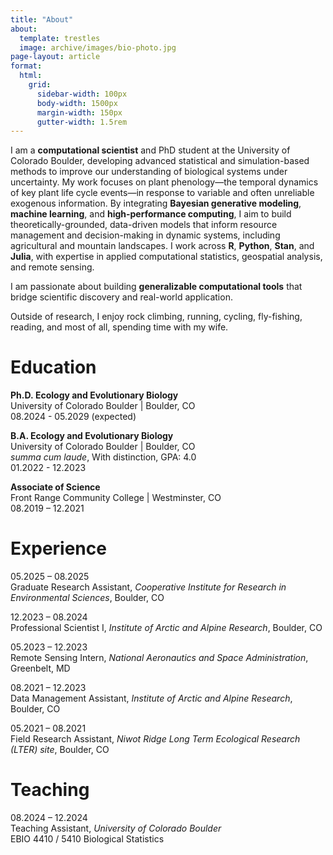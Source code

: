 ```yaml
---
title: "About"
about:
  template: trestles
  image: archive/images/bio-photo.jpg
page-layout: article
format:
  html: 
    grid:
      sidebar-width: 100px
      body-width: 1500px
      margin-width: 150px
      gutter-width: 1.5rem
---
```




I am a **computational scientist** and PhD student at the University of Colorado Boulder, developing advanced statistical and simulation-based methods to improve our understanding of biological systems under uncertainty. My work focuses on plant phenology—the temporal dynamics of key plant life cycle events—in response to variable and often unreliable exogenous information. By integrating **Bayesian generative modeling**, **machine learning**, and **high-performance computing**, I aim to build theoretically-grounded, data-driven models that inform resource management and decision-making in dynamic systems, including agricultural and mountain landscapes. I work across **R**, **Python**, **Stan**, and **Julia**, with expertise in applied computational statistics, geospatial analysis, and remote sensing.

I am passionate about building **generalizable computational tools** that bridge scientific discovery and real-world application.

Outside of research, I enjoy rock climbing, running, cycling, fly-fishing, reading, and most of all, spending time with my wife.

# Education
**Ph.D. Ecology and Evolutionary Biology**  
University of Colorado Boulder | Boulder, CO  
08.2024 - 05.2029 (expected)

**B.A. Ecology and Evolutionary Biology**  
University of Colorado Boulder | Boulder, CO  
*summa cum laude*, With distinction, GPA: 4.0  
01.2022 - 12.2023  

**Associate of Science**  
Front Range Community College | Westminster, CO    
08.2019 – 12.2021


# Experience 
05.2025 – 08.2025  
Graduate Research Assistant, *Cooperative Institute for Research in Environmental Sciences*, Boulder, CO  

12.2023 – 08.2024  
Professional Scientist I, *Institute of Arctic and Alpine Research*, Boulder, CO  

05.2023 – 12.2023  
Remote Sensing Intern, *National Aeronautics and Space Administration*, Greenbelt, MD  

08.2021 – 12.2023  
Data Management Assistant, *Institute of Arctic and Alpine Research*, Boulder, CO  

05.2021 – 08.2021  
Field Research Assistant, *Niwot Ridge Long Term Ecological Research (LTER) site*, Boulder, CO  


# Teaching
08.2024 – 12.2024  
Teaching Assistant, *University of Colorado Boulder*  
EBIO 4410 / 5410 Biological Statistics   